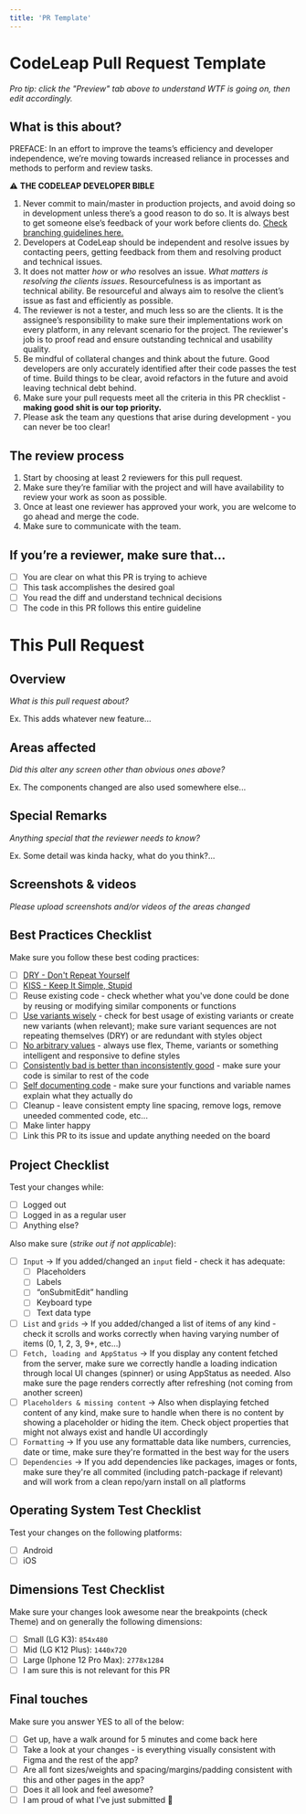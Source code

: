 ```yaml
---
title: 'PR Template'
---
```



# CodeLeap Pull Request Template

*Pro tip: click the "Preview" tab above to understand WTF is going on, then edit accordingly.*

## What is this about?
PREFACE: In an effort to improve the teams’s efficiency and developer independence, we’re moving towards increased reliance in processes and methods to perform and review tasks.

⚠️ **THE CODELEAP DEVELOPER BIBLE**
1. Never commit to main/master in production projects, and avoid doing so in development unless there’s a good reason to do so. It is always best to get someone else’s feedback of your work before clients do. [Check branching guidelines here.](../management)
2. Developers at CodeLeap should be independent and resolve issues by contacting peers, getting feedback from them and resolving product and technical issues.
3. It does not matter *how* or *who* resolves an issue. *What matters is resolving the clients issues*. Resourcefulness is as important as technical ability. Be resourceful and always aim to resolve the client’s issue as fast and efficiently as possible.
4. The reviewer is not a tester, and much less so are the clients. It is the assignee’s responsibility to make sure their implementations work on every platform, in any relevant scenario for the project. The reviewer's job is to proof read and ensure outstanding technical and usability quality.
5. Be mindful of collateral changes and think about the future. Good developers are only accurately identified after their code passes the test of time. Build things to be clear, avoid refactors in the future and avoid leaving technical debt behind.
6. Make sure your pull requests meet all the criteria in this PR checklist - **making good shit is our top priority.**
7. Please ask the team any questions that arise during development - you can never be too clear!


## The review process

1. Start by choosing at least 2 reviewers for this pull request.
2. Make sure they’re familiar with the project and will have availability to review your work as soon as possible.
3. Once at least one reviewer has approved your work, you are welcome to go ahead and merge the code.
4. Make sure to communicate with the team.

## If you’re a reviewer, make sure that…

- [ ]  You are clear on what this PR is trying to achieve
- [ ]  This task accomplishes the desired goal
- [ ]  You read the diff and understand technical decisions
- [ ]  The code in this PR follows this entire guideline

# This Pull Request

## Overview

*What is this pull request about?*

Ex. This adds whatever new feature...

## Areas affected

*Did this alter any screen other than obvious ones above?*

Ex. The components changed are also used somewhere else...

## Special Remarks

*Anything special that the reviewer needs to know?*

Ex. Some detail was kinda hacky, what do you think?...

## Screenshots & videos

*Please upload screenshots and/or videos of the areas changed*

## Best Practices Checklist

Make sure you follow these best coding practices:

- [ ]  [DRY - Don't Repeat Yourself](https://en.wikipedia.org/wiki/Don%27t_repeat_yourself)
- [ ]  [KISS - Keep It Simple, Stupid](https://en.wikipedia.org/wiki/KISS_principle)
- [ ]  Reuse existing code - check whether what you've done could be done by reusing or modifying similar components or functions
- [ ]  [Use variants wisely](/concepts/styling/fundamentals) - check for best usage of existing variants or create new variants (when relevant); make sure variant sequences are not repeating themselves (DRY) or are redundant with styles object
- [ ]  [No arbitrary values](/concepts/styling/theme#the%20theme:~:text=default%20variant%27s%20style.-,The%20theme,-Themes%20provide%20values) - always use flex, Theme, variants or something intelligent and responsive to define styles
- [ ]  [Consistently bad is better than inconsistently good](https://jgefroh.medium.com/why-consistency-is-one-of-the-top-indicators-of-good-code-352ba5d62020#:~:text=Consistently%20bad%20is%20better%20than%20inconsistently%20good.) - make sure your code is similar to rest of the code
- [ ]  [Self documenting code](https://en.wikipedia.org/wiki/Self-documenting_code) - make sure your functions and variable names explain what they actually do
- [ ]  Cleanup - leave consistent empty line spacing, remove logs, remove uneeded commented code, etc...
- [ ]  Make linter happy
- [ ]  Link this PR to its issue and update anything needed on the board

## Project Checklist

Test your changes while:

- [ ]  Logged out
- [ ]  Logged in as a regular user
- [ ]  Anything else?

Also make sure (*strike out if not applicable*):

- [ ]  `Input` -> If you added/changed an `input` field - check it has adequate:
    - [ ]  Placeholders
    - [ ]  Labels
    - [ ]  “onSubmitEdit” handling
    - [ ]  Keyboard type
    - [ ]  Text data type
- [ ]  `List` and `grids` -> If you added/changed a list of items of any kind - check it scrolls and works correctly when having varying number of items (0, 1, 2, 3, 9+, etc...)
- [ ]  `Fetch, loading and AppStatus` -> If you display any content fetched from the server, make sure we correctly handle a loading indication through local UI changes (spinner) or using AppStatus as needed. Also make sure the page renders correctly after refreshing (not coming from another screen)
- [ ]  `Placeholders & missing content` -> Also when displaying fetched content of any kind, make sure to handle when there is no content by showing a placeholder or hiding the item. Check object properties that might not always exist and handle UI accordingly
- [ ]  `Formatting` -> If you use any formattable data like numbers, currencies, date or time, make sure they're formatted in the best way for the users
- [ ]  `Dependencies` -> If you add dependencies like packages, images or fonts, make sure they're all commited (including patch-package if relevant) and will work from a clean repo/yarn install on all platforms

## Operating System Test Checklist

Test your changes on the following platforms:

- [ ]  Android
- [ ]  iOS

## Dimensions Test Checklist

Make sure your changes look awesome near the breakpoints (check Theme) and on generally the following dimensions:

- [ ]  Small (LG K3): `854x480`
- [ ]  Mid (LG K12 Plus): `1440x720`
- [ ]  Large (Iphone 12 Pro Max): `2778x1284`
- [ ]  I am sure this is not relevant for this PR

## Final touches

Make sure you answer YES to all of the below:

- [ ]  Get up, have a walk around for 5 minutes and come back here
- [ ]  Take a look at your changes - is everything visually consistent with Figma and the rest of the app?
- [ ]  Are all font sizes/weights and spacing/margins/padding consistent with this and other pages in the app?
- [ ]  Does it all look and feel awesome?
- [ ]  I am proud of what I've just submitted 🎉
